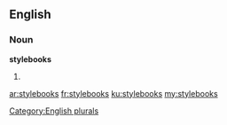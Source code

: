 ==English==

===Noun===
'''stylebooks'''

# {{plural of|stylebook}}

[[Category:English plurals]]

[[ar:stylebooks]]
[[fr:stylebooks]]
[[ku:stylebooks]]
[[my:stylebooks]]